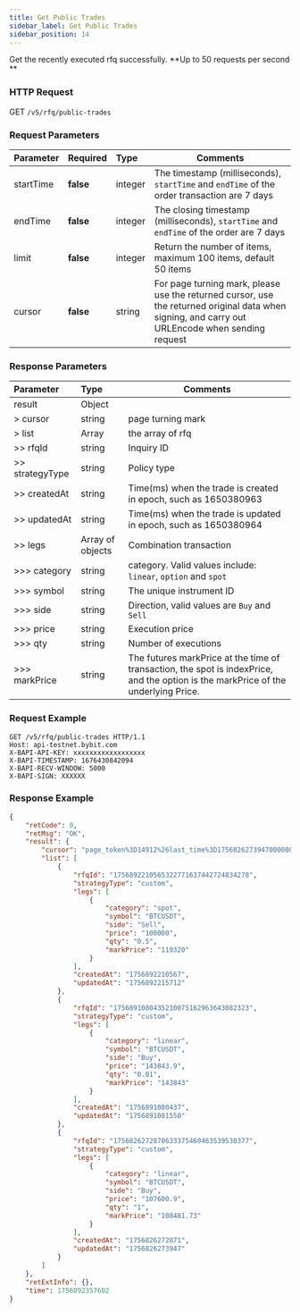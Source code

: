 ```yaml
---
title: Get Public Trades
sidebar_label: Get Public Trades
sidebar_position: 14
---
```

Get the recently executed rfq successfully. **Up to 50 requests per second ** 



### HTTP Request
GET `/v5/rfq/public-trades`

### Request Parameters
| Parameter | Required | Type | Comments|
|:----- |:-------|:-----|------ |
|startTime |**false** |integer|The timestamp (milliseconds), `startTime` and `endTime` of the order transaction are 7 days|
|endTime |**false** |integer|The closing timestamp (milliseconds), `startTime` and `endTime` of the order are 7 days|
|limit |**false** |integer|Return the number of items, maximum 100 items, default 50 items|
|cursor |**false** |string|For page turning mark, please use the returned cursor, use the returned original data when signing, and carry out URLEncode when sending request|

### Response Parameters
| Parameter | Type | Comments|
|:----- |:-----|----- |
|result |Object ||
|> cursor |string |page turning mark|
|> list |Array |the array of rfq|
|>> rfqId |string |Inquiry ID|
|>> strategyType |string |Policy type |
|>> createdAt |string |Time(ms) when the trade is created in epoch, such as 1650380963 |
|>> updatedAt |string |Time(ms) when the trade is updated in epoch, such as 1650380964 |
|>> legs |Array of objects |Combination transaction |
|>>> category |string |category. Valid values include: `linear`, `option` and `spot` |
|>>> symbol |string |The unique instrument ID|
|>>> side |string |Direction, valid values are `Buy` and `Sell`|
|>>> price |string |Execution price|
|>>> qty |string |Number of executions|
|>>> markPrice |string |The futures markPrice at the time of transaction, the spot is indexPrice, and the option is the markPrice of the underlying Price.|

### Request Example

```http
GET /v5/rfq/public-trades HTTP/1.1
Host: api-testnet.bybit.com
X-BAPI-API-KEY: xxxxxxxxxxxxxxxxxx
X-BAPI-TIMESTAMP: 1676430842094
X-BAPI-RECV-WINDOW: 5000
X-BAPI-SIGN: XXXXXX

```

### Response Example

```json
{
    "retCode": 0,
    "retMsg": "OK",
    "result": {
        "cursor": "page_token%3D14912%26last_time%3D1756826273947000000%26",
        "list": [
            {
                "rfqId": "1756892210565322771637442724834278",
                "strategyType": "custom",
                "legs": [
                    {
                        "category": "spot",
                        "symbol": "BTCUSDT",
                        "side": "Sell",
                        "price": "100000",
                        "qty": "0.5",
                        "markPrice": "110320"
                    }
                ],
                "createdAt": "1756892210567",
                "updatedAt": "1756892215712"
            },
            {
                "rfqId": "1756891080435210075162963643082323",
                "strategyType": "custom",
                "legs": [
                    {
                        "category": "linear",
                        "symbol": "BTCUSDT",
                        "side": "Buy",
                        "price": "143843.9",
                        "qty": "0.01",
                        "markPrice": "143843"
                    }
                ],
                "createdAt": "1756891080437",
                "updatedAt": "1756891081550"
            },
            {
                "rfqId": "1756826272870633375460463539530377",
                "strategyType": "custom",
                "legs": [
                    {
                        "category": "linear",
                        "symbol": "BTCUSDT",
                        "side": "Buy",
                        "price": "107600.9",
                        "qty": "1",
                        "markPrice": "108481.73"
                    }
                ],
                "createdAt": "1756826272871",
                "updatedAt": "1756826273947"
            }
        ]
    },
    "retExtInfo": {},
    "time": 1756892357602
}

```
